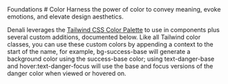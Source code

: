 
<Meta title="Foundations/Colors" />
<Unstyled>
<Subheading>Foundations</Subheading>
# Color
<Lead>Harness the power of color to convey meaning, evoke emotions, and elevate design aesthetics.</Lead>

Denali leverages the [Tailwind CSS Color Palette](https://tailwindcss.com/docs/customizing-colors)
to use in components plus several custom additions, documented below. Like all Tailwind
color classes, you can use these custom colors by appending a context to the start
of the name, for example, bg-success-base will generate a background color using
the success-base color; using text-danger-base and hover:text-danger-focus will use
the base and focus versions of the danger color when viewed or hovered on.

<SwatchBook />
</Unstyled>